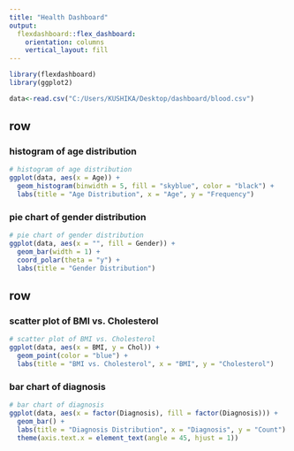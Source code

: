 ---
title: "Health Dashboard"
output: 
  flexdashboard::flex_dashboard:
    orientation: columns
    vertical_layout: fill
---

```{r setup, include=FALSE}
library(flexdashboard)
library(ggplot2)

data<-read.csv("C:/Users/KUSHIKA/Desktop/dashboard/blood.csv")

```

row
-----

### histogram of age distribution
```{r}
# histogram of age distribution
ggplot(data, aes(x = Age)) +
  geom_histogram(binwidth = 5, fill = "skyblue", color = "black") +
  labs(title = "Age Distribution", x = "Age", y = "Frequency")
```


### pie chart of gender distribution
```{r}
# pie chart of gender distribution
ggplot(data, aes(x = "", fill = Gender)) +
  geom_bar(width = 1) +
  coord_polar(theta = "y") +
  labs(title = "Gender Distribution")
```

row
----

### scatter plot of BMI vs. Cholesterol
```{r}
# scatter plot of BMI vs. Cholesterol
ggplot(data, aes(x = BMI, y = Chol)) +
  geom_point(color = "blue") +
  labs(title = "BMI vs. Cholesterol", x = "BMI", y = "Cholesterol")
```

### bar chart of diagnosis
```{r}
# bar chart of diagnosis
ggplot(data, aes(x = factor(Diagnosis), fill = factor(Diagnosis))) +
  geom_bar() +
  labs(title = "Diagnosis Distribution", x = "Diagnosis", y = "Count") +
  theme(axis.text.x = element_text(angle = 45, hjust = 1))
```